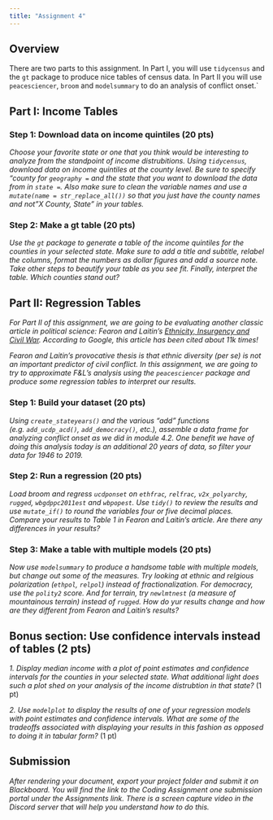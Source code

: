 ```yaml
---
title: "Assignment 4"
---
```


## Overview

There are two parts to this assignment. In Part I, you will use `tidycensus` and the `gt` package to produce nice tables of census data. In Part II you will use `peacesciencer`, `broom` and `modelsummary` to do an analysis of conflict onset.` 

## Part I: Income Tables

### Step 1: Download data on income quintiles (20 pts)

*Choose your favorite state or one that you think would be interesting to analyze from the standpoint of income distrubitions. Using `tidycensus`, download data on income quintiles at the county level. Be sure to specify "county for `geography = ` and the state that you want to download the data from in `state = `. Also make sure to clean the variable names and use a `mutate(name = str_replace_all())` so that you just have the county names and not "X County, State" in your tables.*  

### Step 2: Make a gt table (20 pts)

*Use the `gt` package to generate a table of the income quintiles for the counties in your selected state. Make sure to add a title and subtitle, relabel the columns, format the numbers as dollar figures and add a source note. Take other steps to beautify your table as you see fit. Finally, interpret the table. Which counties stand out?*


## Part II: Regression Tables

*For Part II of this assignment, we are going to be evaluating another classic article in political science: Fearon and Laitin's [Ethnicity, Insurgency and Civil War](https://www.jstor.org/stable/3118222). According to Google, this article has been cited about 11k times!*

*Fearon and Laitin's provocative thesis is that ethnic diversity (per se) is not an important predictor of civil conflict. In this assignment, we are going to try to approximate F&L's analysis using the `peacesciencer` package and produce some regression tables to interpret our results.*

### Step 1: Build your dataset (20 pts)

*Using `create_stateyears()` and the various "add" functions (e.g. `add_ucdp_acd()`, `add_democracy()`, etc.), assemble a data frame for analyzing conflict onset as we did in module 4.2. One benefit we have of doing this analysis today is an additional 20 years of data, so filter your data for 1946 to 2019.* 


### Step 2: Run a regression (20 pts)

*Load broom and regress `ucdponset` on `ethfrac`, `relfrac`, `v2x_polyarchy`, `rugged`, `wbgdppc2011est` and `wbpopest`. Use `tidy()` to review the results and use `mutate_if()` to round the variables four or five decimal places. Compare your results to Table 1 in Fearon and Laitin's article. Are there any differences in your results?*


### Step 3: Make a table with multiple models (20 pts)

*Now use `modelsummary` to produce a handsome table with multiple models, but change out some of the measures. Try looking at ethnic and relgious polarization (`ethpol`, `relpol`) instead of fractionalization. For democracy, use the `polity2` score. And for terrain, try `newlmtnest` (a measure of mountainous terrain) instead of `rugged`. How do yur results change and how are they different from Fearon and Laitin's results?* 

## Bonus section: Use confidence intervals instead of tables (2 pts)

*1. Display median income with a plot of point estimates and confidence intervals for the counties in your selected state. What additional light does such a plot shed on your analysis of the income distrubtion in that state?* (1 pt)


*2. Use `modelplot` to display the results of one of your regression models with point estimates and confidence intervals. What are some of the tradeoffs associated with displaying your results in this fashion as opposed to doing it in tabular form?* (1 pt)

## Submission

*After rendering your document, export your project folder and submit it on Blackboard. You will find the link to the Coding Assignment one submission portal under the Assignments link. There is a screen capture video in the Discord server that will help you understand how to do this.*